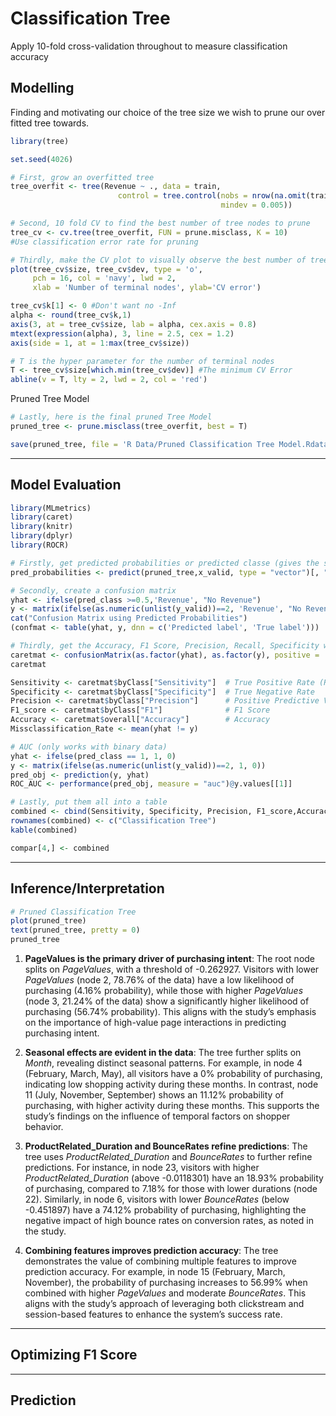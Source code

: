 # Classification Tree

Apply 10-fold cross-validation throughout to measure classification accuracy

## Modelling

Finding and motivating our choice of the tree size we wish to prune our over fitted tree towards.

```r
library(tree)

set.seed(4026)

# First, grow an overfitted tree 
tree_overfit <- tree(Revenue ~ ., data = train,
                        control = tree.control(nobs = nrow(na.omit(train)),
                                               mindev = 0.005))

# Second, 10 fold CV to find the best number of tree nodes to prune
tree_cv <- cv.tree(tree_overfit, FUN = prune.misclass, K = 10) 
#Use classification error rate for pruning
```

```r
# Thirdly, make the CV plot to visually observe the best number of tree nodes to prune with the lowest cross validation error
plot(tree_cv$size, tree_cv$dev, type = 'o',
     pch = 16, col = 'navy', lwd = 2,
     xlab = 'Number of terminal nodes', ylab='CV error')

tree_cv$k[1] <- 0 #Don't want no -Inf
alpha <- round(tree_cv$k,1)
axis(3, at = tree_cv$size, lab = alpha, cex.axis = 0.8)
mtext(expression(alpha), 3, line = 2.5, cex = 1.2)
axis(side = 1, at = 1:max(tree_cv$size))

# T is the hyper parameter for the number of terminal nodes
T <- tree_cv$size[which.min(tree_cv$dev)] #The minimum CV Error
abline(v = T, lty = 2, lwd = 2, col = 'red')
```

Pruned Tree Model

```r
# Lastly, here is the final pruned Tree Model
pruned_tree <- prune.misclass(tree_overfit, best = T)

save(pruned_tree, file = 'R Data/Pruned Classification Tree Model.Rdata')
```

------------------------------------------------------------------------

\newpage

## Model Evaluation

```r
library(MLmetrics)
library(caret)
library(knitr)
library(dplyr)
library(ROCR)

# Firstly, get predicted probabilities or predicted classe (gives the same conclusions) from the regularised logistic model
pred_probabilities <- predict(pruned_tree,x_valid, type = "vector")[, "1"]

# Secondly, create a confusion matrix
yhat <- ifelse(pred_class >=0.5,'Revenue', "No Revenue")
y <- matrix(ifelse(as.numeric(unlist(y_valid))==2, 'Revenue', "No Revenue"))
cat("Confusion Matrix using Predicted Probabilities")
(confmat <- table(yhat, y, dnn = c('Predicted label', 'True label')))

# Thirdly, get the Accuracy, F1 Score, Precision, Recall, Specificity which we can calculate from the confusion matrix .... or us the caret package 
caretmat <- confusionMatrix(as.factor(yhat), as.factor(y), positive = 'Revenue')
caretmat 

Sensitivity <- caretmat$byClass["Sensitivity"]  # True Positive Rate (Recall)
Specificity <- caretmat$byClass["Specificity"]  # True Negative Rate
Precision <- caretmat$byClass["Precision"]      # Positive Predictive Value
F1_score <- caretmat$byClass["F1"]              # F1 Score
Accuracy <- caretmat$overall["Accuracy"]        # Accuracy
Missclassification_Rate <- mean(yhat != y)

# AUC (only works with binary data)
yhat <- ifelse(pred_class == 1, 1, 0)
y <- matrix(ifelse(as.numeric(unlist(y_valid))==2, 1, 0))
pred_obj <- prediction(y, yhat)
ROC_AUC <- performance(pred_obj, measure = "auc")@y.values[[1]]

# Lastly, put them all into a table
combined <- cbind(Sensitivity, Specificity, Precision, F1_score,Accuracy, Missclassification_Rate, ROC_AUC)
rownames(combined) <- c("Classification Tree")
kable(combined)

compar[4,] <- combined
```

------------------------------------------------------------------------

\newpage

## Inference/Interpretation

```r
# Pruned Classification Tree
plot(pruned_tree)
text(pruned_tree, pretty = 0)
pruned_tree
```

1.  **PageValues is the primary driver of purchasing intent**: The root node splits on *PageValues*, with a threshold of -0.262927. Visitors with lower *PageValues* (node 2, 78.76% of the data) have a low likelihood of purchasing (4.16% probability), while those with higher *PageValues* (node 3, 21.24% of the data) show a significantly higher likelihood of purchasing (56.74% probability). This aligns with the study's emphasis on the importance of high-value page interactions in predicting purchasing intent.

2.  **Seasonal effects are evident in the data**: The tree further splits on *Month*, revealing distinct seasonal patterns. For example, in node 4 (February, March, May), all visitors have a 0% probability of purchasing, indicating low shopping activity during these months. In contrast, node 11 (July, November, September) shows an 11.12% probability of purchasing, with higher activity during these months. This supports the study's findings on the influence of temporal factors on shopper behavior.

3.  **ProductRelated_Duration and BounceRates refine predictions**: The tree uses *ProductRelated_Duration* and *BounceRates* to further refine predictions. For instance, in node 23, visitors with higher *ProductRelated_Duration* (above -0.0118301) have an 18.93% probability of purchasing, compared to 7.18% for those with lower durations (node 22). Similarly, in node 6, visitors with lower *BounceRates* (below -0.451897) have a 74.12% probability of purchasing, highlighting the negative impact of high bounce rates on conversion rates, as noted in the study.

4.  **Combining features improves prediction accuracy**: The tree demonstrates the value of combining multiple features to improve prediction accuracy. For example, in node 15 (February, March, November), the probability of purchasing increases to 56.99% when combined with higher *PageValues* and moderate *BounceRates*. This aligns with the study's approach of leveraging both clickstream and session-based features to enhance the system's success rate.

------------------------------------------------------------------------

\newpage

## Optimizing F1 Score

------------------------------------------------------------------------

\newpage

## Prediction
